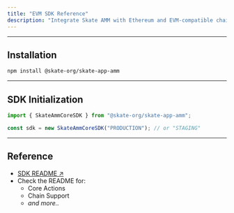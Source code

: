 ```yaml
---
title: "EVM SDK Reference"
description: "Integrate Skate AMM with Ethereum and EVM-compatible chains using the official SDK."
---
```


---

## Installation

```bash
npm install @skate-org/skate-app-amm
```

---

## SDK Initialization

```typescript
import { SkateAmmCoreSDK } from "@skate-org/skate-app-amm";

const sdk = new SkateAmmCoreSDK("PRODUCTION"); // or "STAGING"
```

---

## Reference

- [SDK README ↗](https://www.npmjs.com/package/@skate-org/skate-app-amm)
- Check the README for:
  - Core Actions
  - Chain Support
  - _and more.._
